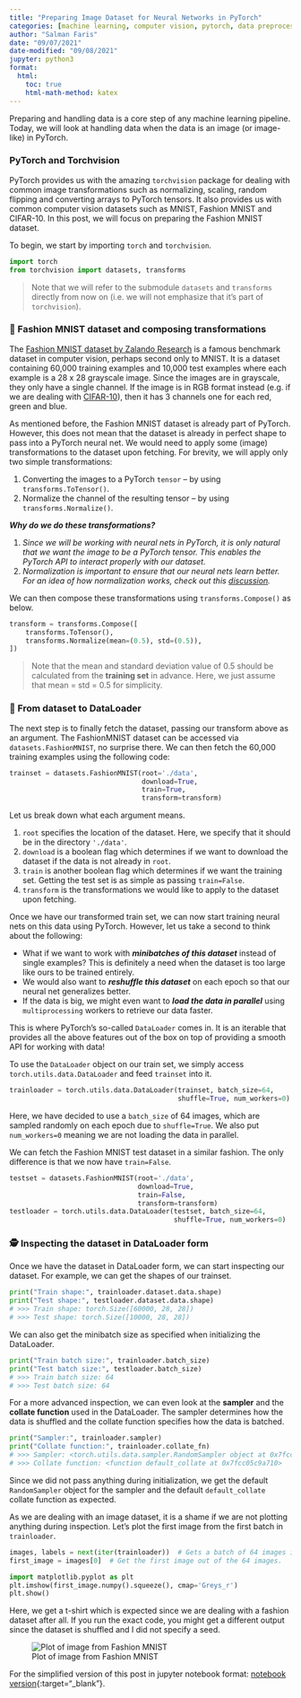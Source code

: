 ```yaml
---
title: "Preparing Image Dataset for Neural Networks in PyTorch"
categories: [machine learning, computer vision, pytorch, data preprocessing]
author: "Salman Faris"
date: "09/07/2021"
date-modified: "09/08/2021"
jupyter: python3
format:
  html:
    toc: true
    html-math-method: katex
---
```

Preparing and handling data is a core step of any machine learning pipeline. Today, we will look at handling data when the data is an image (or image-like) in PyTorch.

### PyTorch and Torchvision

PyTorch provides us with the amazing `torchvision` package for dealing with common image transformations such as normalizing, scaling, random flipping and converting arrays to PyTorch tensors. It also provides us with common computer vision datasets such as MNIST, Fashion MNIST and CIFAR-10. In this post, we will focus on preparing the Fashion MNIST dataset.

To begin, we start by importing `torch` and `torchvision`.

```python
import torch
from torchvision import datasets, transforms
```

> Note that we will refer to the submodule `datasets` and `transforms` directly from now on (i.e. we will not emphasize that it's part of `torchvision`).

### 👜 Fashion MNIST dataset and composing transformations

The [Fashion MNIST dataset by Zalando Research](https://github.com/zalandoresearch/fashion-mnist) is a famous benchmark dataset in computer vision, perhaps second only to MNIST. It is a dataset containing 60,000 training examples and 10,000 test examples where each example is a 28 x 28 grayscale image. Since the images are in grayscale, they only have a single channel. If the image is in RGB format instead (e.g. if we are dealing with [CIFAR-10](https://www.cs.toronto.edu/~kriz/cifar.html)), then it has 3 channels one for each red, green and blue.

As mentioned before, the Fashion MNIST dataset is already part of PyTorch. However, this does not mean that the dataset is already in perfect shape to pass into a PyTorch neural net. We would need to apply some (image) transformations to the dataset upon fetching. For brevity, we will apply only two simple transformations:

1. Converting the images to a PyTorch `tensor` – by using `transforms.ToTensor()`.
2. Normalize the channel of the resulting tensor – by using `transforms.Normalize()`.

**_Why do we do these transformations?_**

1. _Since we will be working with neural nets in PyTorch, it is only natural that we want the image to be a PyTorch tensor. This enables the PyTorch API to interact properly with our dataset._
2. _Normalization is important to ensure that our neural nets learn better. For an idea of how normalization works, check out this [discussion](https://discuss.pytorch.org/t/understanding-transform-normalize/21730/2)._

We can then compose these transformations using `transforms.Compose()` as below.

```python
transform = transforms.Compose([
    transforms.ToTensor(),
    transforms.Normalize(mean=(0.5), std=(0.5)),
])
```

> Note that the mean and standard deviation value of 0.5 should be calculated from the **training set** in advance. Here, we just assume that mean = std = 0.5 for simplicity.

### 💾 From dataset to DataLoader

The next step is to finally fetch the dataset, passing our transform above as an argument. The FashionMNIST dataset can be accessed via `datasets.FashionMNIST`, no surprise there. We can then fetch the 60,000 training examples using the following code:

```python
trainset = datasets.FashionMNIST(root='./data',
                                 download=True,
                                 train=True,
                                 transform=transform)
```

Let us break down what each argument means.

1. `root` specifies the location of the dataset. Here, we specify that it should be in the directory `'./data'`.
2. `download` is a boolean flag which determines if we want to download the dataset if the data is not already in `root`.
3. `train` is another boolean flag which determines if we want the training set. Getting the test set is as simple as passing `train=False`.
4. `transform` is the transformations we would like to apply to the dataset upon fetching.

Once we have our transformed train set, we can now start training neural nets on this data using PyTorch. However, let us take a second to think about the following:

- What if we want to work with **_minibatches of this dataset_** instead of single examples? This is definitely a need when the dataset is too large like ours to be trained entirely.
- We would also want to **_reshuffle this dataset_** on each epoch so that our neural net generalizes better.
- If the data is big, we might even want to **_load the data in parallel_** using `multiprocessing` workers to retrieve our data faster.

This is where PyTorch's so-called `DataLoader` comes in. It is an iterable that provides all the above features out of the box on top of providing a smooth API for working with data!

To use the `DataLoader` object on our train set, we simply access `torch.utils.data.DataLoader` and feed `trainset` into it.

```python
trainloader = torch.utils.data.DataLoader(trainset, batch_size=64,
                                          shuffle=True, num_workers=0)
```

Here, we have decided to use a `batch_size` of 64 images, which are sampled randomly on each epoch due to `shuffle=True`. We also put `num_workers=0` meaning we are not loading the data in parallel.

We can fetch the Fashion MNIST test dataset in a similar fashion. The only difference is that we now have `train=False`.

```python
testset = datasets.FashionMNIST(root='./data',
                                download=True,
                                train=False,
                                transform=transform)
testloader = torch.utils.data.DataLoader(testset, batch_size=64,
                                         shuffle=True, num_workers=0)
```

### 🕵️ Inspecting the dataset in DataLoader form

Once we have the dataset in DataLoader form, we can start inspecting our dataset. For example, we can get the shapes of our trainset.

```python
print("Train shape:", trainloader.dataset.data.shape)
print("Test shape:", testloader.dataset.data.shape)
# >>> Train shape: torch.Size([60000, 28, 28])
# >>> Test shape: torch.Size([10000, 28, 28])
```

We can also get the minibatch size as specified when initializing the DataLoader.

```python
print("Train batch size:", trainloader.batch_size)
print("Test batch size:", testloader.batch_size)
# >>> Train batch size: 64
# >>> Test batch size: 64
```

For a more advanced inspection, we can even look at the **sampler** and the **collate function** used in the DataLoader. The sampler determines how the data is shuffled and the collate function specifies how the data is batched.

```python
print("Sampler:", trainloader.sampler)
print("Collate function:", trainloader.collate_fn)
# >>> Sampler: <torch.utils.data.sampler.RandomSampler object at 0x7fcc02b23b90>
# >>> Collate function: <function default_collate at 0x7fcc05c9a710>
```

Since we did not pass anything during initialization, we get the default `RandomSampler` object for the sampler and the default `default_collate` collate function as expected.

As we are dealing with an image dataset, it is a shame if we are not plotting anything during inspection. Let's plot the first image from the first batch in `trainloader`.

```python
images, labels = next(iter(trainloader))  # Gets a batch of 64 images in the training set
first_image = images[0]  # Get the first image out of the 64 images.

import matplotlib.pyplot as plt
plt.imshow(first_image.numpy().squeeze(), cmap='Greys_r')
plt.show()
```

Here, we get a t-shirt which is expected since we are dealing with a fashion dataset after all. If you run the exact code, you might get a different output since the dataset is shuffled and I did not specify a seed.

![Plot of image from Fashion MNIST](2021-09-07-tshirt.png)

For the simplified version of this post in jupyter notebook format: [notebook version](https://github.com/salfaris/notebooks/blob/main/2021_09_07_preparing_image_dataset_in_pytorch.ipynb){:target="\_blank"}.
